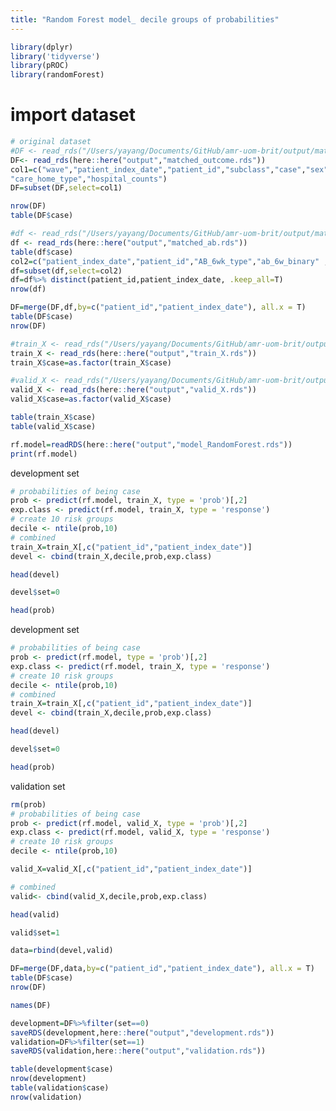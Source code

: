 ```yaml
---
title: "Random Forest model_ decile groups of probabilities"
---
```


```r
library(dplyr)
library('tidyverse')
library(pROC)
library(randomForest)

```

# import dataset
```r
# original dataset
#DF <- read_rds("/Users/yayang/Documents/GitHub/amr-uom-brit/output/matched_outcome.rds")
DF<- read_rds(here::here("output","matched_outcome.rds"))
col1=c("wave","patient_index_date","patient_id","subclass","case","sex","age","age_cat","stp","region","ethnicity_6","bmi","bmi_cat","CCI","Charlson","smoking_cat_3","imd","care_home","covrx_ever","flu_vaccine","cancer_comor","cerebrovascular_disease_comor", "chronic_obstructive_pulmonary_comor", "heart_failure_comor", "connective_tissue_comor", "dementia_comor", "diabetes_comor", "diabetes_complications_comor", "hemiplegia_comor", "hiv_comor", "metastatic_cancer_comor", "mild_liver_comor", "mod_severe_liver_comor", "mod_severe_renal_comor", "mi_comor", "peptic_ulcer_comor", "peripheral_vascular_comor",
"care_home_type","hospital_counts")
DF=subset(DF,select=col1)

nrow(DF)
table(DF$case)

#df <- read_rds("/Users/yayang/Documents/GitHub/amr-uom-brit/output/matched_ab.rds")
df <- read_rds(here::here("output","matched_ab.rds"))
table(df$case)
col2=c("patient_index_date","patient_id","AB_6wk_type","ab_6w_binary" , "AB_6wk")
df=subset(df,select=col2)
df=df%>% distinct(patient_id,patient_index_date, .keep_all=T)
nrow(df)

DF=merge(DF,df,by=c("patient_id","patient_index_date"), all.x = T)
table(DF$case)
nrow(DF)
```


```r
#train_X <- read_rds("/Users/yayang/Documents/GitHub/amr-uom-brit/output/train_X.rds")
train_X <- read_rds(here::here("output","train_X.rds"))
train_X$case=as.factor(train_X$case)

#valid_X <- read_rds("/Users/yayang/Documents/GitHub/amr-uom-brit/output/valid_X.rds")
valid_X <- read_rds(here::here("output","valid_X.rds"))
valid_X$case=as.factor(valid_X$case)

table(train_X$case)
table(valid_X$case)

rf.model=readRDS(here::here("output","model_RandomForest.rds"))
print(rf.model)
```



development set
```r
# probabilities of being case
prob <- predict(rf.model, train_X, type = 'prob')[,2]
exp.class <- predict(rf.model, train_X, type = 'response')
# create 10 risk groups
decile <- ntile(prob,10)
# combined
train_X=train_X[,c("patient_id","patient_index_date")]
devel <- cbind(train_X,decile,prob,exp.class)

head(devel)

devel$set=0

head(prob)

```

development set
```r
# probabilities of being case
prob <- predict(rf.model, type = 'prob')[,2]
exp.class <- predict(rf.model, train_X, type = 'response')
# create 10 risk groups
decile <- ntile(prob,10)
# combined
train_X=train_X[,c("patient_id","patient_index_date")]
devel <- cbind(train_X,decile,prob,exp.class)

head(devel)

devel$set=0

head(prob)

```


validation set
```r
rm(prob)
# probabilities of being case
prob <- predict(rf.model, valid_X, type = 'prob')[,2]
exp.class <- predict(rf.model, valid_X, type = 'response')
# create 10 risk groups
decile <- ntile(prob,10)

valid_X=valid_X[,c("patient_id","patient_index_date")]

# combined
valid<- cbind(valid_X,decile,prob,exp.class)

head(valid)

valid$set=1
```

```r
data=rbind(devel,valid)

DF=merge(DF,data,by=c("patient_id","patient_index_date"), all.x = T)
table(DF$case)
nrow(DF)

names(DF)
```



```r

development=DF%>%filter(set==0)
saveRDS(development,here::here("output","development.rds"))
validation=DF%>%filter(set==1)
saveRDS(validation,here::here("output","validation.rds"))

table(development$case)
nrow(development)
table(validation$case)
nrow(validation)
```
